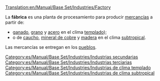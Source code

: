 [[Translation:en/Manual/Base Set/Industries/Factory]]

{{es/Manual/Base Set/Industries/Industrias|imagen=en/Manual/Base Set/Industries/Factory.png
|nombre=Fábrica
|climas=[[es/Manual/Clima|Templado]], [[es/Manual/Clima|Subtropical]].
|acepta=[[es/Manual/Base Set/Cargos/Ganado|Ganado]], [[es/Manual/Base Set/Cargos/Grano|Grano]], [[es/Manual/Base Set/Cargos/Acero|Acero]] (clima templado),<br/> [[es/Manual/Base Set/Cargos/Caucho|Caucho]], [[es/Manual/Base Set/Cargos/Mineral de cobre|Mineral de cobre]], [[es/Manual/Base Set/Cargos/Madera|Madera]] (clima subtropical).
|produce=[[es/Manual/Base Set/Cargos/Mercancías|Mercancías]]
|notas=No existe en los climas [[es/Manual/Clima|subártico]] y [[es/Manual/Clima|Fantasía]]
}}
La '''fábrica''' es una planta de procesamiento para producir [[es/Manual/Base Set/Cargos/Mercancías|mercancías]] a partir de:
*[[es/Manual/Base Set/Cargos/Ganado|ganado]], [[es/Manual/Base Set/Cargos/Grano|grano]] y [[es/Manual/Base Set/Cargos/Acero|acero]] en el clima [[es/Manual/Clima|templado]]);
*o de [[es/Manual/Base Set/Cargos/Caucho|caucho]], [[es/Manual/Base Set/Cargos/Mineral de cobre|mineral de cobre]] y [[es/Manual/Base Set/Cargos/Madera|madera]] en el clima [[es/Manual/Clima|subtropical]].

Las mercancías se entregan en los [[es/Manual/Pueblo|pueblos]].


[[Category:es/Manual/Base Set/Industries/Industrias secundarias]]
[[Category:es/Manual/Base Set/Industries/Industrias terciarias]]
[[Category:es/Manual/Base Set/Industries/Industrias de clima templado]]
[[Category:es/Manual/Base Set/Industries/Industrias de clima subtropical]]